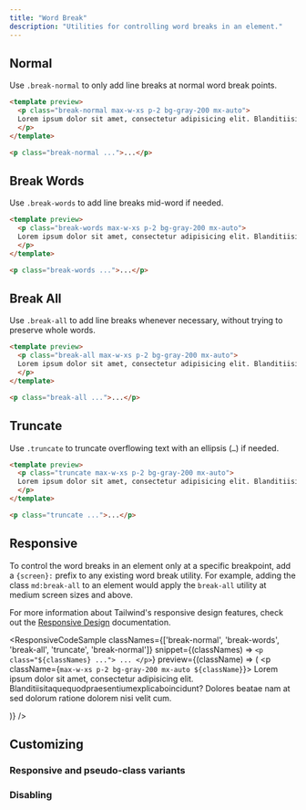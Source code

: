 ```yaml
---
title: "Word Break"
description: "Utilities for controlling word breaks in an element."
---
```





## Normal

Use `.break-normal` to only add line breaks at normal word break points.

```html
<template preview>
  <p class="break-normal max-w-xs p-2 bg-gray-200 mx-auto">
  Lorem ipsum dolor sit amet, consectetur adipisicing elit. Blanditiisitaquequodpraesentiumexplicaboincidunt? Dolores beatae nam at sed dolorum ratione dolorem nisi velit cum.
  </p>
</template>

<p class="break-normal ...">...</p>
```

## Break Words

Use `.break-words` to add line breaks mid-word if needed.

```html
<template preview>
  <p class="break-words max-w-xs p-2 bg-gray-200 mx-auto">
  Lorem ipsum dolor sit amet, consectetur adipisicing elit. Blanditiisitaquequodpraesentiumexplicaboincidunt? Dolores beatae nam at sed dolorum ratione dolorem nisi velit cum.
  </p>
</template>

<p class="break-words ...">...</p>
```

## Break All

Use `.break-all` to add line breaks whenever necessary, without trying to preserve whole words.

```html
<template preview>
  <p class="break-all max-w-xs p-2 bg-gray-200 mx-auto">
  Lorem ipsum dolor sit amet, consectetur adipisicing elit. Blanditiisitaquequodpraesentiumexplicaboincidunt? Dolores beatae nam at sed dolorum ratione dolorem nisi velit cum.
  </p>
</template>

<p class="break-all ...">...</p>
```

## Truncate

Use `.truncate` to truncate overflowing text with an ellipsis (<code>…</code>) if needed.

```html
<template preview>
  <p class="truncate max-w-xs p-2 bg-gray-200 mx-auto">
  Lorem ipsum dolor sit amet, consectetur adipisicing elit. Blanditiisitaquequodpraesentiumexplicaboincidunt? Dolores beatae nam at sed dolorum ratione dolorem nisi velit cum.
  </p>
</template>

<p class="truncate ...">...</p>
```

## Responsive

To control the word breaks in an element only at a specific breakpoint, add a `{screen}:` prefix to any existing word break utility. For example, adding the class `md:break-all` to an element would apply the `break-all` utility at medium screen sizes and above.

For more information about Tailwind's responsive design features, check out the [Responsive Design](/docs/responsive-design) documentation.

<ResponsiveCodeSample
  classNames={['break-normal', 'break-words', 'break-all', 'truncate', 'break-normal']}
  snippet={(classNames) => `
    <p class="${classNames} ...">
      ...
    </p>
  `}
  preview={(className) => (
    <p className={`max-w-xs p-2 bg-gray-200 mx-auto ${className}`}>
      Lorem ipsum dolor sit amet, consectetur adipisicing elit. Blanditiisitaquequodpraesentiumexplicaboincidunt? Dolores beatae nam at sed dolorum ratione dolorem nisi velit cum.
    </p>
  )}
/>

## Customizing

### Responsive and pseudo-class variants

<Variants plugin="wordBreak" />

### Disabling

<Disabling plugin="wordBreak" />
